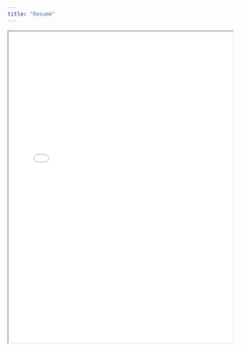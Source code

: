 ```yaml
---
title: "Resumé"
---
```



```{=html}
<iframe width="100%" height="700" src="project_files/Sean Leader Resume.pdf" title="Sean Leader's Resume"></iframe>
```

